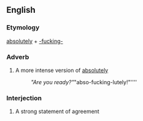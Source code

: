 ==English==
===Etymology===
[[absolutely]] + [[-fucking-]]

===Adverb===
{{en-adv}}
# {{context|slang|vulgar}} A more intense version of [[absolutely]]
#: ''"Are you ready?" ''"abso-fucking-lutely!"''''

===Interjection===
{{en-interj}}
# {{context|slang|vulgar}} A strong statement of agreement
